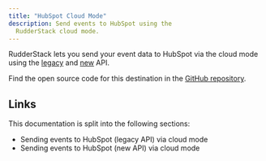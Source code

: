 ```yaml
---
title: "HubSpot Cloud Mode"
description: Send events to HubSpot using the
  RudderStack cloud mode.
---
```


RudderStack lets you send your event data to HubSpot via the <Link to="/destinations/rudderstack-connection-modes/#cloud-mode">cloud mode</Link> using the [legacy](https://legacydocs.hubspot.com/docs/overview?_ga=2.34803302.670362313.1663315856-97001172.1658910392) and [new](https://developers.hubspot.com/docs/api/overview) API.


<div class="infoBlock">
Find the open source code for this destination in the <a href="https://github.com/rudderlabs/rudder-transformer/tree/master/src/v0/destinations/hs">GitHub repository</a>.
</div>

## Links

This documentation is split into the following sections:

- <Link to="/destinations/streaming-destinations/hubspot/hubspot-cloud-mode/hubspot-legacy-api-cloud/">Sending events to HubSpot (legacy API) via cloud mode</Link>
- <Link to="/destinations/streaming-destinations/hubspot/hubspot-cloud-mode/hubspot-new-api-cloud">Sending events to HubSpot (new API) via cloud mode</Link>